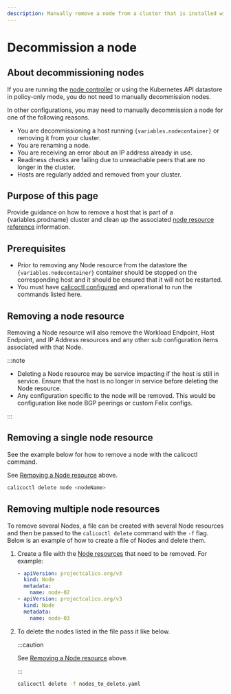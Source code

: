```yaml
---
description: Manually remove a node from a cluster that is installed with Calico.
---
```



# Decommission a node

## About decommissioning nodes

If you are running the [node controller](../reference/kube-controllers/configuration.mdx)
or using the Kubernetes API datastore in policy-only mode, you do not need to manually decommission nodes.

In other configurations, you may need to manually decommission a node for one
of the following reasons.

- You are decommissioning a host running <code>{variables.nodecontainer}</code> or removing it from your
  cluster.
- You are renaming a node.
- You are receiving an error about an IP address already in use.
- Readiness checks are failing due to unreachable peers that are no longer in the
  cluster.
- Hosts are regularly added and removed from your cluster.

## Purpose of this page

Provide guidance on how to remove a host that is part of a {variables.prodname} cluster
and clean up the associated [node resource reference](../reference/resources/node.mdx)
information.

## Prerequisites

- Prior to removing any Node resource from the datastore the <code>{variables.nodecontainer}</code>
  container should be stopped on the corresponding host and it should be
  ensured that it will not be restarted.
- You must have [calicoctl configured](calicoctl/install.mdx) and operational to run
  the commands listed here.

## Removing a node resource

Removing a Node resource will also remove the Workload Endpoint, Host
Endpoint, and IP Address resources and any other sub configuration items
associated with that Node.

:::note

- Deleting a Node resource may be service impacting if the host is still in
  service. Ensure that the host is no longer in service before deleting the
  Node resource.
- Any configuration specific to the node will be removed. This would be
  configuration like node BGP peerings or custom Felix configs.

:::

## Removing a single node resource

See the example below for how to remove a node with the calicoctl command.

See [Removing a Node resource](#removing-a-node-resource) above.

```bash
calicoctl delete node <nodeName>
```

## Removing multiple node resources

To remove several Nodes, a file can be created with several Node resources and
then be passed to the `calicoctl delete` command with the `-f` flag.
Below is an example of how to create a file of Nodes and delete them.

1. Create a file with the [Node resources](../reference/resources/node.mdx) that need
   to be removed. For example:

   ```yaml
   - apiVersion: projectcalico.org/v3
     kind: Node
     metadata:
       name: node-02
   - apiVersion: projectcalico.org/v3
     kind: Node
     metadata:
       name: node-03
   ```

2. To delete the nodes listed in the file pass it like below.

   :::caution

   See [Removing a Node resource](#removing-a-node-resource) above.

   :::

   ```bash
   calicoctl delete -f nodes_to_delete.yaml
   ```